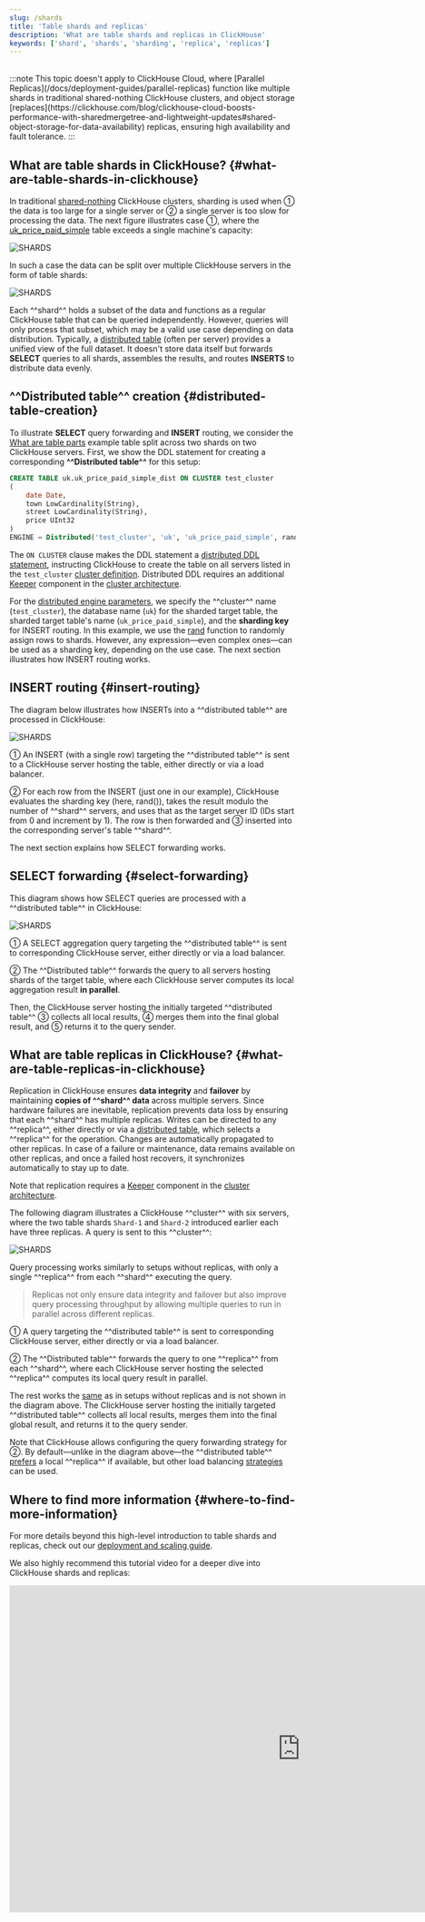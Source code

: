 ```yaml
---
slug: /shards
title: 'Table shards and replicas'
description: 'What are table shards and replicas in ClickHouse'
keywords: ['shard', 'shards', 'sharding', 'replica', 'replicas']
---
```



<br/>
:::note
This topic doesn't apply to ClickHouse Cloud, where [Parallel Replicas](/docs/deployment-guides/parallel-replicas) function like multiple shards in traditional shared-nothing ClickHouse clusters, and object storage [replaces](https://clickhouse.com/blog/clickhouse-cloud-boosts-performance-with-sharedmergetree-and-lightweight-updates#shared-object-storage-for-data-availability) replicas, ensuring high availability and fault tolerance.
:::

## What are table shards in ClickHouse? {#what-are-table-shards-in-clickhouse}

In traditional [shared-nothing](https://en.wikipedia.org/wiki/Shared-nothing_architecture) ClickHouse clusters, sharding is used when ① the data is too large for a single server or ② a single server is too slow for processing the data. The next figure illustrates case ①, where the [uk_price_paid_simple](/parts) table exceeds a single machine's capacity:

<Image img={image_01} size="lg" alt='SHARDS'/>

<br/>

In such a case the data can be split over multiple ClickHouse servers in the form of table shards:

<Image img={image_02} size="lg" alt='SHARDS'/>

<br/>

Each ^^shard^^ holds a subset of the data and functions as a regular ClickHouse table that can be queried independently. However, queries will only process that subset, which may be a valid use case depending on data distribution. Typically, a [distributed table](/docs/engines/table-engines/special/distributed) (often per server) provides a unified view of the full dataset. It doesn't store data itself but forwards **SELECT** queries to all shards, assembles the results, and routes **INSERTS** to distribute data evenly.

## ^^Distributed table^^ creation {#distributed-table-creation}

To illustrate **SELECT** query forwarding and **INSERT** routing, we consider the [What are table parts](/parts) example table split across two shards on two ClickHouse servers. First, we show the DDL statement for creating a corresponding **^^Distributed table^^** for this setup:

```sql
CREATE TABLE uk.uk_price_paid_simple_dist ON CLUSTER test_cluster
(
    date Date,
    town LowCardinality(String),
    street LowCardinality(String),
    price UInt32
)
ENGINE = Distributed('test_cluster', 'uk', 'uk_price_paid_simple', rand())
```

The `ON CLUSTER` clause makes the DDL statement a [distributed DDL statement](/docs/sql-reference/distributed-ddl), instructing ClickHouse to create the table on all servers listed in the `test_cluster` [cluster definition](/architecture/replication/#configure-clickhouse-servers). Distributed DDL requires an additional [Keeper](https://clickhouse.com/clickhouse/keeper) component in the [cluster architecture](/architecture/horizontal-scaling).

For the [distributed engine parameters](/docs/engines/table-engines/special/distributed#distributed-parameters), we specify the ^^cluster^^ name (`test_cluster`), the database name (`uk`) for the sharded target table, the sharded target table's name (`uk_price_paid_simple`), and the **sharding key** for INSERT routing. In this example, we use the [rand](/sql-reference/functions/random-functions#rand) function to randomly assign rows to shards. However, any expression—even complex ones—can be used as a sharding key, depending on the use case. The next section illustrates how INSERT routing works.

## INSERT routing {#insert-routing}

The diagram below illustrates how INSERTs into a ^^distributed table^^ are processed in ClickHouse:

<Image img={image_03} size="lg" alt='SHARDS'/>

<br/>

① An INSERT (with a single row) targeting the ^^distributed table^^ is sent to a ClickHouse server hosting the table, either directly or via a load balancer.

② For each row from the INSERT (just one in our example), ClickHouse evaluates the sharding key (here, rand()), takes the result modulo the number of ^^shard^^ servers, and uses that as the target server ID (IDs start from 0 and increment by 1). The row is then forwarded and ③ inserted into the corresponding server's table ^^shard^^.

The next section explains how SELECT forwarding works.

## SELECT forwarding {#select-forwarding}

This diagram shows how SELECT queries are processed with a ^^distributed table^^ in ClickHouse:

<Image img={image_04} size="lg" alt='SHARDS'/>

<br/>

① A SELECT aggregation query targeting the ^^distributed table^^ is sent to corresponding ClickHouse server, either directly or via a load balancer.

② The ^^Distributed table^^ forwards the query to all servers hosting shards of the target table, where each ClickHouse server computes its local aggregation result **in parallel**.

Then, the ClickHouse server hosting the initially targeted ^^distributed table^^ ③ collects all local results, ④ merges them into the final global result, and ⑤ returns it to the query sender.

## What are table replicas in ClickHouse? {#what-are-table-replicas-in-clickhouse}

Replication in ClickHouse ensures **data integrity** and **failover** by maintaining **copies of ^^shard^^ data** across multiple servers. Since hardware failures are inevitable, replication prevents data loss by ensuring that each ^^shard^^ has multiple replicas. Writes can be directed to any ^^replica^^, either directly or via a [distributed table](#distributed-table-creation), which selects a ^^replica^^ for the operation. Changes are automatically propagated to other replicas. In case of a failure or maintenance, data remains available on other replicas, and once a failed host recovers, it synchronizes automatically to stay up to date.

Note that replication requires a [Keeper](https://clickhouse.com/clickhouse/keeper) component in the [cluster architecture](/architecture/horizontal-scaling).

The following diagram illustrates a ClickHouse ^^cluster^^ with six servers, where the two table shards `Shard-1` and `Shard-2` introduced earlier each have three replicas. A query is sent to this ^^cluster^^:

<Image img={image_05} size="lg" alt='SHARDS'/>

<br/>

Query processing works similarly to setups without replicas, with only a single ^^replica^^ from each ^^shard^^ executing the query.

> Replicas not only ensure data integrity and failover but also improve query processing throughput by allowing multiple queries to run in parallel across different replicas.

① A query targeting the ^^distributed table^^ is sent to corresponding ClickHouse server, either directly or via a load balancer.

② The ^^Distributed table^^ forwards the query to one ^^replica^^ from each ^^shard^^, where each ClickHouse server hosting the selected ^^replica^^ computes its local query result in parallel.

The rest works the [same](#select-forwarding) as in setups without replicas and is not shown in the diagram above. The ClickHouse server hosting the initially targeted ^^distributed table^^ collects all local results, merges them into the final global result, and returns it to the query sender.

Note that ClickHouse allows configuring the query forwarding strategy for ②. By default—unlike in the diagram above—the ^^distributed table^^ [prefers](/docs/operations/settings/settings#prefer_localhost_replica) a local ^^replica^^ if available, but other load balancing [strategies](/docs/operations/settings/settings#load_balancing) can be used.

## Where to find more information {#where-to-find-more-information}

For more details beyond this high-level introduction to table shards and replicas, check out our [deployment and scaling guide](/docs/architecture/horizontal-scaling).

We also highly recommend this tutorial video for a deeper dive into ClickHouse shards and replicas:

<iframe width="1024" height="576" src="https://www.youtube.com/embed/vBjCJtw_Ei0?si=WqopTrnti6usCMRs" title="YouTube video player" frameborder="0" allow="accelerometer; autoplay; clipboard-write; encrypted-media; gyroscope; picture-in-picture; web-share" referrerpolicy="strict-origin-when-cross-origin" allowfullscreen></iframe>
